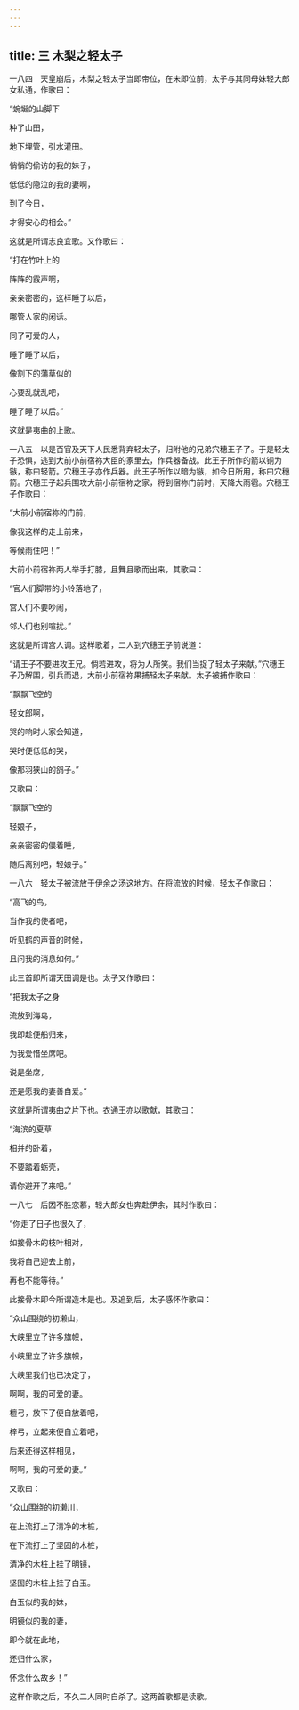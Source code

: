 ```yaml
---
---
---
```

title: 三 木梨之轻太子
---




一八四　天皇崩后，木梨之轻太子当即帝位，在未即位前，太子与其同母妹轻大郎女私通，作歌曰：

“蜿蜒的山脚下

种了山田，

地下埋管，引水灌田。

悄悄的偷访的我的妹子，

低低的隐泣的我的妻啊，

到了今日，

才得安心的相会。”

这就是所谓志良宜歌。又作歌曰：

“打在竹叶上的

阵阵的霰声啊，

亲亲密密的，这样睡了以后，

哪管人家的闲话。

同了可爱的人，

睡了睡了以后，

像割下的蒲草似的

心要乱就乱吧，

睡了睡了以后。”

这就是夷曲的上歌。

一八五　以是百官及天下人民悉背弃轻太子，归附他的兄弟穴穗王子了。于是轻太子恐惧，逃到大前小前宿祢大臣的家里去，作兵器备战。此王子所作的箭以铜为镞，称曰轻箭。穴穗王子亦作兵器。此王子所作以暗为镞，如今日所用，称曰穴穗箭。穴穗王子起兵围攻大前小前宿祢之家，将到宿祢门前时，天降大雨雹。穴穗王子作歌曰：

“大前小前宿祢的门前，

像我这样的走上前来，

等候雨住吧！”

大前小前宿祢两人举手打膝，且舞且歌而出来，其歌曰：

“官人们脚带的小铃落地了，

宫人们不要吵闹，

邻人们也别喧扰。”

这就是所谓宫人调。这样歌着，二人到穴穗王子前说道：

“请王子不要进攻王兄。倘若进攻，将为人所笑。我们当捉了轻太子来献。”穴穗王子乃解围，引兵而退，大前小前宿祢果捕轻太子来献。太子被捕作歌曰：

“飘飘飞空的

轻女郎啊，

哭的响时人家会知道，

哭时便低低的哭，

像那羽狭山的鸽子。”

又歌曰：

“飘飘飞空的

轻娘子，

亲亲密密的偎着睡，

随后离别吧，轻娘子。”

一八六　轻太子被流放于伊余之汤这地方。在将流放的时候，轻太子作歌曰：

“高飞的鸟，

当作我的使者吧，

听见鹤的声音的时候，

且问我的消息如何。”

此三首即所谓天田调是也。太子又作歌曰：

“把我太子之身

流放到海岛，

我即趁便船归来，

为我爱惜坐席吧。

说是坐席，

还是愿我的妻善自爱。”

这就是所谓夷曲之片下也。衣通王亦以歌献，其歌曰：

“海滨的夏草

相并的卧着，

不要踏着蛎壳，

请你避开了来吧。”

一八七　后因不胜恋慕，轻大郎女也奔赴伊余，其时作歌曰：

“你走了日子也很久了，

如接骨木的枝叶相对，

我将自己迎去上前，

再也不能等待。”

此接骨木即今所谓造木是也。及追到后，太子感怀作歌曰：

“众山围绕的初濑山，

大峡里立了许多旗帜，

小峡里立了许多旗帜，

大峡里我们也已决定了，

啊啊，我的可爱的妻。

檀弓，放下了便自放着吧，

梓弓，立起来便自立着吧，

后来还得这样相见，

啊啊，我的可爱的妻。”

又歌曰：

“众山围绕的初濑川，

在上流打上了清净的木桩，

在下流打上了坚固的木桩，

清净的木桩上挂了明镜，

坚固的木桩上挂了白玉。

白玉似的我的妹，

明镜似的我的妻，

即今就在此地，

还归什么家，

怀念什么故乡！”

这样作歌之后，不久二人同时自杀了。这两首歌都是读歌。